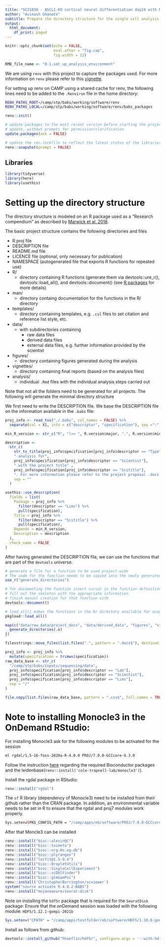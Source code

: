 ```yaml
---
title: "SC21030 - ASCL1-KO cortical neural differentiation day24 with Notch inhibition"
author: "Avinash Ghanate"
subtitle: Prepare the directory structure for the single cell analysis
output:
  html_document:
    df_print: paged
---
```


```r
knitr::opts_chunk$set(echo = FALSE,
                      eval.after = "fig.cap",
                      fig.width = 12)
```



```r
RMD_file_name <- "0-1.set_up_analysis_environment"
```


We are using `renv` with this project to capture the packages used. For more information on `renv` please refer to this [vignette](https://rstudio.github.io/renv/articles/renv.html).

For setting up renv on CAMP using a shared cache for renv, the following lines need to be added to the `.Renviron` file in the home directory:
```bash
RENV_PATHS_ROOT=/camp/stp/babs/working/software/renv
RENV_PATHS_LOCAL=/camp/stp/babs/working/software/renv/babs_packages
```


```r
renv::init()
```


```r
# update packages to the most recent version before starting the project
# update, without prompts for permission/clarification
update.packages(ask = FALSE)
```

```r
# update the ren.lockfile to reflect the latest status of the libraries available for this analysis
renv::snapshot(prompt = FALSE)
```


## Libraries

```r
library(tidyverse)
library(here)
library(usethis)
```

# Setting up the directory structure

The directory structure is modeled on an R package used as a "Research compendium" as described by [Marwick et al. 2018](https://peerj.com/preprints/3192v2/).

The basic project structure contains the following directories and files

* R.proj file
* DESCRIPTION file
* README.md file
* LICENCE file (optional, only necessary for publication)
* NAMESPACE (autogenerated file that exports R functions for repeated use)
* R/
    * directory containing R functions (generate them via devtools::ure_r(), devtools::load_all(), and devtools::document() (see [R packages](https://r-pkgs.org/index.html) for more details)
* man/
    * directory containg documentation for the functions in the R/ directory
* templates/
    * directory containing templates, e.g. `.csl` files to set citation and reference list style, etc.
* data/
    * with subdirectories containing 
        * raw data files
        * derived data files
        * external data files, e.g. further information provided by the scientist
* figures/
    * directory containing figures generated during the analysis
* vignettes/
    * directory containing final reports (based on the analysis files)
* analysis/
    * individual `.Rmd` files with the individual analysis steps carried out

Note that not all the folders need to be generated for all projects. The following will generate the minimal directory structure

We first need to write the DESCRIPTION file. We base the DESCRIPTION file on the information available in the `.babs` file:
```r
proj_info <- read_tsv("./.babs", col_names = FALSE) %>% 
  separate(col = X1, into = c("descriptor", "specification"), sep =":")

min_R_version <- str_c("R", "(>= ", R.version$major, ".", R.version$minor, ")", sep = "")

description <-
  str_c(
    str_to_title(proj_info$specification[proj_info$descriptor == "Type"]),
    " analysis for",
    proj_info$specification[proj_info$descriptor == "Scientist"],
    " with the project title" ,
    proj_info$specification[proj_info$descriptor == "Scititle"],
    ". For more information please refer to the project proposal .docx in ./data/raw_data/project_docs.",
    sep = ""
  )
```


```r
usethis::use_description(
  fields = list(
    Package = proj_info %>%
      filter(descriptor == "Lims") %>%
      pull(specification),
    Title = proj_info %>%
      filter(descriptor == "Scititle") %>%
      pull(specification),
    Depends = min_R_version,
    Description = description
  ),
  check_name = FALSE
)
```

After having generated the DESCRIPTION file, we can use the functions that are part of the `devtools` universe.

```r
# generate a file for a function to be used project-wide
# The code for the function needs to be copied into the newly generated file from the command below
use_r("generate_directories") 
```

```r
# for documenting the function insert cursor in the function definition in the appropriate .R file, go to Code> Insert roxygen skeleton
# fill out the skeleton with the appropriate information
# finish manual creation for that function with
devtools::document()
```

```r
# load_all() makes the functions in the R/ directory available for usage
pkgload::load_all()
```



```r
map(c("data/raw_data/project_docs", "data/derived_data", "figures", "vignettes", "analysis/scripts"), ~{
  generate_directories(.x)
})
```

```r
filesstrings::move_files(list.files(".", pattern = ".docx$"), destinations = "./data/raw_data/project_docs/")
```

```r
proj_info <- proj_info %>% 
  mutate(specification = trimws(specification))
raw_data_base <- str_c(
  "/camp/stp/babs/inputs/sequencing/data",
  proj_info$specification[proj_info$descriptor == "Lab"],
  proj_info$specification[proj_info$descriptor == "Scientist"],
  proj_info$specification[proj_info$descriptor == "Lims"],
  sep = "/"
)
```


```r
file.copy(list.files(raw_data_base, pattern = ".csv$", full.names = TRUE), "./data/raw_data/project_docs/")
```


# Note to installing Monocle3 in the OnDemand RStudio:
For installing Monocle3 ask for the following modules to be activated for the session
```bash
ml rgdal/1.5-16-foss-2020a-R-4.0.0 PROJ/7.0.0-GCCcore-9.3.0
```

Follow the instruction [here](https://cole-trapnell-lab.github.io/monocle3/docs/installation/) regarding the required Bioconductor packages and the leidenbase(`renv::install('cole-trapnell-lab/monocle3')`).

Install the rgdal package in RStudio:
```r
renv::install("rgdal")
```

The `sf` R library (dependency of  Monocle3) need to be installed from their github rather than the CRAN package.
In addition, an environmental variable needs to be set in R to ensure that the rgdal and proj7 modules work properly.
```bash
Sys.setenv(PKG_CONFIG_PATH = "/camp/apps/eb/software/PROJ/7.0.0-GCCcore-9.3.0/lib/pkgconfig:/camp/apps/testfolder/eb/software/cURL/7.69.1-GCCcore-9.3.0/lib/pkgconfig:/camp/apps/testfolder/eb/software/LibTIFF/4.1.0-GCCcore-9.3.0/lib/pkgconfig:/camp/apps/testfolder/eb/software/libjpeg-turbo/2.0.4-GCCcore-9.3.0/lib64/pkgconfig:/camp/apps/testfolder/eb/software/SQLite/3.31.1-GCCcore-9.3.0/lib/pkgconfig:/camp/apps/testfolder/eb/software/Tcl/8.6.10-GCCcore-9.3.0/lib/pkgconfig:/camp/apps/testfolder/eb/software/zlib/1.2.11-GCCcore-9.3.0/lib/pkgconfig:/camp/apps/testfolder/eb/software/libreadline/8.0-GCCcore-9.3.0/lib/pkgconfig")
```


After that Moncle3 can be installed
```r
renv::install("bioc::alevinQC")
renv::install("bioc::tximeta")
renv::install("bioc::org.Hs.eg.db")
renv::install("bioc::plyranges")
renv::install("locfit@1.5-9.4")
renv::install("bioc::DropletUtils")
renv::install("bioc::SingleCellExperiment")
renv::install("bioc::scDblFinder")
renv::install("bioc::glmGamPoi")
renv::install('ChristopherBarrington/scviewer')
system("source activate R-4.0.2-BABS")
renv::install("mojaveazure/seurat-disk")
```


Note on installing the `hdf5r` package that is required for the `SeuratDisk` package:
Ensure that the onDemand session was loaded with the following module: `HDF5/1.12.1-gompi-2021b` 
```r
Sys.setenv("CPATH" = "/camp/apps/testfolder/eb/software/HDF5/1.10.6-gompi-2020a/include:/camp/apps/testfolder/eb/software/Szip/2.1.1-GCCcore-9.3.0/include:/camp/apps/testfolder/eb/software/OpenMPI/4.0.3-GCC-9.3.0/include:/camp/apps/testfolder/eb/software/UCX/1.8.0-GCCcore-9.3.0/include:/camp/apps/testfolder/eb/software/hwloc/2.2.0-GCCcore-9.3.0/include:/camp/apps/testfolder/eb/software/libpciaccess/0.16-GCCcore-9.3.0/include:/camp/apps/testfolder/eb/software/libxml2/2.9.10-GCCcore-9.3.0/include/libxml2:/camp/apps/testfolder/eb/software/libxml2/2.9.10-GCCcore-9.3.0/include:/camp/apps/testfolder/eb/software/XZ/5.2.5-GCCcore-9.3.0/include:/camp/apps/testfolder/eb/software/numactl/2.0.13-GCCcore-9.3.0/include:/camp/apps/testfolder/eb/software/binutils/2.34-GCCcore-9.3.0/include:/camp/apps/testfolder/eb/software/zlib/1.2.11-GCCcore-9.3.0/include")
```

Install as follows from github:
```r
devtools::install_github("hhoeflin/hdf5r", configure.args = '--with-hdf5=/camp/apps/eb/software/HDF5/1.10.6-gompi-2020a/bin/h5pcc', type = 'source')
```


